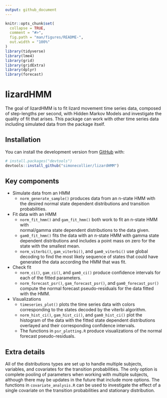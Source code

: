 ```yaml
---
output: github_document
---
```


<!-- README.md is generated from README.Rmd. Please edit that file -->

```r
knitr::opts_chunk$set(
  collapse = TRUE,
  comment = "#>",
  fig.path = "man/figures/README-",
  out.width = "100%"
)
library(tidyverse)
library(lme4)
library(grid)
library(gridExtra)
library(dplyr)
library(forecast)
```

# lizardHMM

<!-- badges: start -->
<!-- badges: end -->

The goal of lizardHMM is to fit lizard movement time series data, composed of 
step-lengths per second, with Hidden Markov Models and investigate the quality
of fit that arises. This package can work with other time series data including
simulated data from the package itself.

## Installation

You can install the development version from [GitHub](https://github.com/) with:

``` r
# install.packages("devtools")
devtools::install_github("simonecollier/lizardHMM")
```
## Key components

* Simulate data from an HMM
  + `norm_generate_sample()` produces data from an n-state HMM with the desired 
  normal state dependent distributions and transition probabilities.
  
* Fit data with an HMM
  + `norm_fit_hmm()` and `gam_fit_hmm()` both work to fit an n-state HMM with  
  normal/gamma state dependent distributions to the data given.
  + `gam0_fit_hmm()` fits the data with an n-state HMM with gamma state 
  dependent distributions and includes a point mass on zero for the state
  with the smallest mean.
  + `norm_viterbi()`, `gam_viterbi()`, and `gam0_viterbi()` use global decoding
  to find the most likely sequence of states that could have generated the data
  according the HMM that was fit.

* Check fit
  + `norm_ci()`, `gam_ci()`, and `gam0_ci()` produce confidence intervals for 
  each of the fitted parameters.
  + `norm_forecast_psr()`, `gam_forecast_psr()`, and `gam0_forecast_psr()` 
  compute the normal forecast pseudo-residuals for the data fitted with the HMM.

* Visualizations
  + `timeseries_plot()` plots the time series data with colors corresponding to
  the states decoded by the viterbi algorithm.
  + `norm_hist_ci()`, `gam_hist_ci()`, and `gam0_hist_ci()` plot the histogram 
  of the data with the fitted state dependent distributions overlayed and their 
  corresponding confidence intervals.
  + The functions in `psr_plotting.R` produce visualizations of the normal 
  forecast pseudo-residuals.

## Extra details

All of the distributions types are set up to handle multiple subjects, 
variables, and covariates for the transition probabilities. The only option is 
complete pooling of parameters when working with multiple subjects, although 
there may be updates in the future that include more options. The functions in 
`covariate_analysis.R` can be used to investigate the effect of a single 
covariate on the transition probabilities and stationary distribution.

